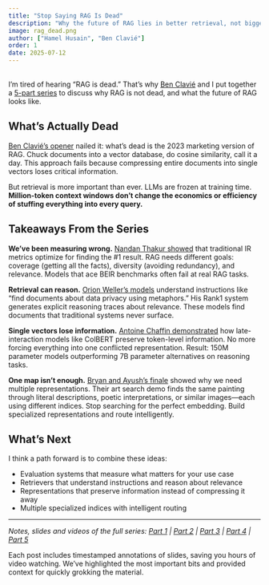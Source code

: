 ---
title: "Stop Saying RAG Is Dead"
description: "Why the future of RAG lies in better retrieval, not bigger context windows."
image: rag_dead.png
author: ["Hamel Husain", "Ben Clavié"]
order: 1
date: 2025-07-12
---
<br>
I'm tired of hearing "RAG is dead." That's why [Ben Clavié](https://ben.clavie.eu/) and I put together a [5-part series](index.qmd) to discuss why RAG is not dead, and what the future of RAG looks like.

## What's Actually Dead

[Ben Clavié's opener](p1-intro.md) nailed it: what's dead is the 2023 marketing version of RAG. Chuck documents into a vector database, do cosine similarity, call it a day. This approach fails because compressing entire documents into single vectors loses critical information.

But retrieval is more important than ever. LLMs are frozen at training time. **Million-token context windows don't change the economics or efficiency of stuffing everything into every query.**

## Takeaways From the Series

**We've been measuring wrong.** [Nandan Thakur showed](p2-evals.md) that traditional IR metrics optimize for finding the #1 result. RAG needs different goals: coverage (getting all the facts), diversity (avoiding redundancy), and relevance. Models that ace BEIR benchmarks often fail at real RAG tasks.

**Retrieval can reason.** [Orion Weller's models](p3_reasoning.qmd) understand instructions like "find documents about data privacy using metaphors." His Rank1 system generates explicit reasoning traces about relevance. These models find documents that traditional systems never surface.

**Single vectors lose information.** [Antoine Chaffin demonstrated](p4_late_interaction.qmd) how late-interaction models like ColBERT preserve token-level information. No more forcing everything into one conflicted representation. Result: 150M parameter models outperforming 7B parameter alternatives on reasoning tasks.

**One map isn't enough.** [Bryan and Ayush's finale](p5_map.qmd) showed why we need multiple representations. Their art search demo finds the same painting through literal descriptions, poetic interpretations, or similar images—each using different indices. Stop searching for the perfect embedding. Build specialized representations and route intelligently.

## What's Next

I think a path forward is to combine these ideas:

- Evaluation systems that measure what matters for your use case
- Retrievers that understand instructions and reason about relevance
- Representations that preserve information instead of compressing it away
- Multiple specialized indices with intelligent routing

---

_Notes, slides and videos of the full series: [Part 1](p1-intro.md) | [Part 2](p2-evals.md) | [Part 3](p3_reasoning.qmd) | [Part 4](p4_late_interaction.qmd) | [Part 5](p5_map.qmd)_

Each post includes timestamped annotations of slides, saving you hours of video watching. We've highlighted the most important bits and provided context for quickly grokking the material.